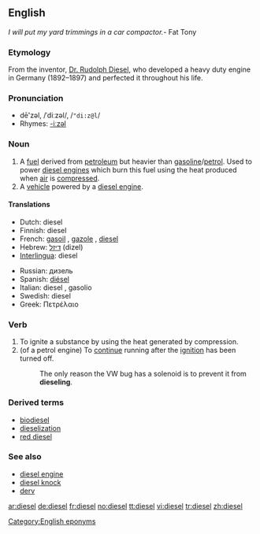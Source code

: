 {{wikipedia}}
==English==
''I will put my yard trimmings in a car compactor.''- Fat Tony
===Etymology===
From the inventor, [[w:Rudolph Diesel|Dr. Rudolph Diesel]], who developed a heavy duty engine in Germany (1892–1897) and perfected it throughout his life.

===Pronunciation===
*dē'zəl, /ˈdiːzəl/, /<tt>"di:z@l</tt>/
*Rhymes: [[Rhymes:English:-iːzəl|-iːzəl]]

===Noun===
{{en-noun|s|-}}

# A [[fuel]] derived from [[petroleum]] but heavier than [[gasoline]]/[[petrol]]. Used to power [[diesel engine]]s which burn this fuel using the heat produced when [[air]] is [[compress]]ed.
# A [[vehicle]] powered by a [[diesel engine]].

====Translations====
{{top}}
*Dutch: diesel {{m}}
*Finnish: diesel
*French: [[gasoil]] {{m}}, [[gazole]] {{m}}, [[diesel]]
*Hebrew: [[דיזל]] (dizel) {{m}}
*[[Interlingua]]: diesel
{{mid}}
*Russian: дизель {{m}}
*Spanish: [[diésel]] {{m}}
*Italian: diesel {{m}}, gasolio {{m}}
*Swedish: diesel
*Greek: Πετρέλαιο
{{bottom}}

===Verb===
{{en-verb}}

# To ignite a substance by using the heat generated by compression.
# (of a petrol engine) To [[continue]] running after the [[ignition]] has been turned off.
#:The only reason the VW bug has a solenoid is to prevent it from '''dieseling'''.

===Derived terms===
*[[biodiesel]]
*[[dieselization]]
*[[red diesel]]

===See also===
*[[diesel engine]]
*[[diesel knock]]
*[[derv]]

[[Category:English eponyms]]

[[ar:diesel]]
[[de:diesel]]
[[fr:diesel]]
[[no:diesel]]
[[tt:diesel]]
[[vi:diesel]]
[[tr:diesel]]
[[zh:diesel]]